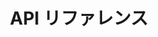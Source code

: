 ---
source-updated-at: 2025-05-16T04:52:11.000Z
translation-updated-at: 2025-06-06T16:35:04.494Z
title: API リファレンス
description: Pages Router 向け Next.js API リファレンス
---
